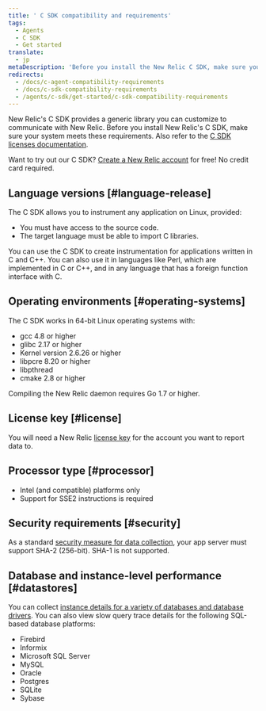 ```yaml
---
title: ' C SDK compatibility and requirements'
tags:
  - Agents
  - C SDK
  - Get started
translate:
  - jp
metaDescription: 'Before you install the New Relic C SDK, make sure your application meets these compatibility requirements.'
redirects:
  - /docs/c-agent-compatibility-requirements
  - /docs/c-sdk-compatibility-requirements
  - /agents/c-sdk/get-started/c-sdk-compatibility-requirements
---
```


New Relic's C SDK provides a generic library you can customize to communicate with New Relic. Before you install New Relic's C SDK, make sure your system meets these requirements. Also refer to the [C SDK licenses documentation](/docs/c-sdk-licenses).

Want to try out our C SDK? [Create a New Relic account](https://newrelic.com/signup) for free! No credit card required.

## Language versions [#language-release]

The C SDK allows you to instrument any application on Linux, provided:

* You must have access to the source code.
* The target language must be able to import C libraries.

You can use the C SDK to create instrumentation for applications written in C and C++. You can also use it in languages like Perl, which are implemented in C or C++, and in any language that has a foreign function interface with C.

## Operating environments [#operating-systems]

The C SDK works in 64-bit Linux operating systems with:

* gcc 4.8 or higher
* glibc 2.17 or higher
* Kernel version 2.6.26 or higher
* libpcre 8.20 or higher
* libpthread
* cmake 2.8 or higher

Compiling the New Relic daemon requires Go 1.7 or higher.

## License key [#license]

You will need a New Relic [license key](/docs/accounts-partnerships/install-new-relic/account-setup/license-key) for the account you want to report data to. 

## Processor type [#processor]

* Intel (and compatible) platforms only
* Support for SSE2 instructions is required

## Security requirements [#security]

As a standard [security measure for data collection](/docs/accounts-partnerships/new-relic-security/security/data-security), your app server must support SHA-2 (256-bit). SHA-1 is not supported.

## Database and instance-level performance [#datastores]

You can collect [instance details for a variety of databases and database drivers](/docs/apm/applications-menu/features/analyze-database-instance-level-performance-issues). You can also view slow query trace details for the following SQL-based database platforms:

* Firebird
* Informix
* Microsoft SQL Server
* MySQL
* Oracle
* Postgres
* SQLite
* Sybase

